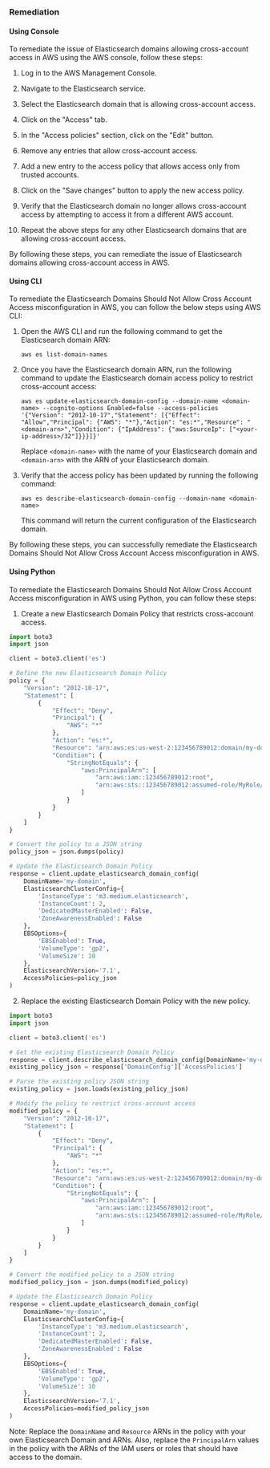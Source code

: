 ### Remediation

#### Using Console

To remediate the issue of Elasticsearch domains allowing cross-account access in AWS using the AWS console, follow these steps:

1. Log in to the AWS Management Console.

2. Navigate to the Elasticsearch service.

3. Select the Elasticsearch domain that is allowing cross-account access.

4. Click on the "Access" tab.

5. In the "Access policies" section, click on the "Edit" button.

6. Remove any entries that allow cross-account access.

7. Add a new entry to the access policy that allows access only from trusted accounts.

8. Click on the "Save changes" button to apply the new access policy.

9. Verify that the Elasticsearch domain no longer allows cross-account access by attempting to access it from a different AWS account.

10. Repeat the above steps for any other Elasticsearch domains that are allowing cross-account access.

By following these steps, you can remediate the issue of Elasticsearch domains allowing cross-account access in AWS.

#### Using CLI

To remediate the Elasticsearch Domains Should Not Allow Cross Account Access misconfiguration in AWS, you can follow the below steps using AWS CLI:

1. Open the AWS CLI and run the following command to get the Elasticsearch domain ARN:

   ```
   aws es list-domain-names
   ```

2. Once you have the Elasticsearch domain ARN, run the following command to update the Elasticsearch domain access policy to restrict cross-account access:

   ```
   aws es update-elasticsearch-domain-config --domain-name <domain-name> --cognito-options Enabled=false --access-policies '{"Version": "2012-10-17","Statement": [{"Effect": "Allow","Principal": {"AWS": "*"},"Action": "es:*","Resource": "<domain-arn>","Condition": {"IpAddress": {"aws:SourceIp": ["<your-ip-address>/32"]}}}]}' 
   ```

   Replace `<domain-name>` with the name of your Elasticsearch domain and `<domain-arn>` with the ARN of your Elasticsearch domain.

3. Verify that the access policy has been updated by running the following command:

   ```
   aws es describe-elasticsearch-domain-config --domain-name <domain-name>
   ```

   This command will return the current configuration of the Elasticsearch domain.

By following these steps, you can successfully remediate the Elasticsearch Domains Should Not Allow Cross Account Access misconfiguration in AWS.

#### Using Python

To remediate the Elasticsearch Domains Should Not Allow Cross Account Access misconfiguration in AWS using Python, you can follow these steps:

1. Create a new Elasticsearch Domain Policy that restricts cross-account access.

```python
import boto3
import json

client = boto3.client('es')

# Define the new Elasticsearch Domain Policy
policy = {
    "Version": "2012-10-17",
    "Statement": [
        {
            "Effect": "Deny",
            "Principal": {
                "AWS": "*"
            },
            "Action": "es:*",
            "Resource": "arn:aws:es:us-west-2:123456789012:domain/my-domain/*",
            "Condition": {
                "StringNotEquals": {
                    "aws:PrincipalArn": [
                        "arn:aws:iam::123456789012:root",
                        "arn:aws:sts::123456789012:assumed-role/MyRole/*"
                    ]
                }
            }
        }
    ]
}

# Convert the policy to a JSON string
policy_json = json.dumps(policy)

# Update the Elasticsearch Domain Policy
response = client.update_elasticsearch_domain_config(
    DomainName='my-domain',
    ElasticsearchClusterConfig={
        'InstanceType': 'm3.medium.elasticsearch',
        'InstanceCount': 2,
        'DedicatedMasterEnabled': False,
        'ZoneAwarenessEnabled': False
    },
    EBSOptions={
        'EBSEnabled': True,
        'VolumeType': 'gp2',
        'VolumeSize': 10
    },
    ElasticsearchVersion='7.1',
    AccessPolicies=policy_json
)
```

2. Replace the existing Elasticsearch Domain Policy with the new policy.

```python
import boto3
import json

client = boto3.client('es')

# Get the existing Elasticsearch Domain Policy
response = client.describe_elasticsearch_domain_config(DomainName='my-domain')
existing_policy_json = response['DomainConfig']['AccessPolicies']

# Parse the existing policy JSON string
existing_policy = json.loads(existing_policy_json)

# Modify the policy to restrict cross-account access
modified_policy = {
    "Version": "2012-10-17",
    "Statement": [
        {
            "Effect": "Deny",
            "Principal": {
                "AWS": "*"
            },
            "Action": "es:*",
            "Resource": "arn:aws:es:us-west-2:123456789012:domain/my-domain/*",
            "Condition": {
                "StringNotEquals": {
                    "aws:PrincipalArn": [
                        "arn:aws:iam::123456789012:root",
                        "arn:aws:sts::123456789012:assumed-role/MyRole/*"
                    ]
                }
            }
        }
    ]
}

# Convert the modified policy to a JSON string
modified_policy_json = json.dumps(modified_policy)

# Update the Elasticsearch Domain Policy
response = client.update_elasticsearch_domain_config(
    DomainName='my-domain',
    ElasticsearchClusterConfig={
        'InstanceType': 'm3.medium.elasticsearch',
        'InstanceCount': 2,
        'DedicatedMasterEnabled': False,
        'ZoneAwarenessEnabled': False
    },
    EBSOptions={
        'EBSEnabled': True,
        'VolumeType': 'gp2',
        'VolumeSize': 10
    },
    ElasticsearchVersion='7.1',
    AccessPolicies=modified_policy_json
)
```

Note: Replace the `DomainName` and `Resource` ARNs in the policy with your own Elasticsearch Domain and ARNs. Also, replace the `PrincipalArn` values in the policy with the ARNs of the IAM users or roles that should have access to the domain.

